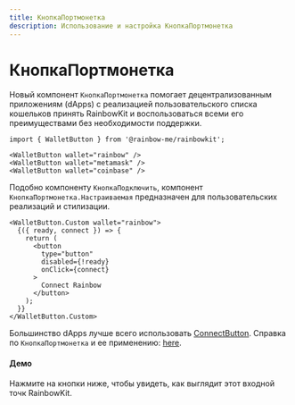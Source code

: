 ```yaml
---
title: КнопкаПортмонетка
description: Использование и настройка КнопкаПортмонетка
---
```


# КнопкаПортмонетка

Новый компонент `КнопкаПортмонетка` помогает децентрализованным приложениям (dApps) с реализацией пользовательского списка кошельков принять RainbowKit и воспользоваться всеми его преимуществами без необходимости поддержки.

```tsx
import { WalletButton } from '@rainbow-me/rainbowkit';

<WalletButton wallet="rainbow" />
<WalletButton wallet="metamask" />
<WalletButton wallet="coinbase" />
```

Подобно компоненту `КнопкаПодключить`, компонент `КнопкаПортмонетка.Настраиваемая` предназначен для пользовательских реализаций и стилизации.

```tsx
<WalletButton.Custom wallet="rainbow">
  {({ ready, connect }) => {
    return (
      <button
        type="button"
        disabled={!ready}
        onClick={connect}
      >
        Connect Rainbow
      </button>
    );
  }}
</WalletButton.Custom>
```

Большинство dApps лучше всего использовать [ConnectButton](https://www.rainbowkit.com/docs/connect-button). Справка по `КнопкаПортмонетка` и ее применению: [here](https://www.rainbowkit.com/docs/wallet-button).

#### Демо

Нажмите на кнопки ниже, чтобы увидеть, как выглядит этот входной точк RainbowKit.

<WalletButtonDemo />
